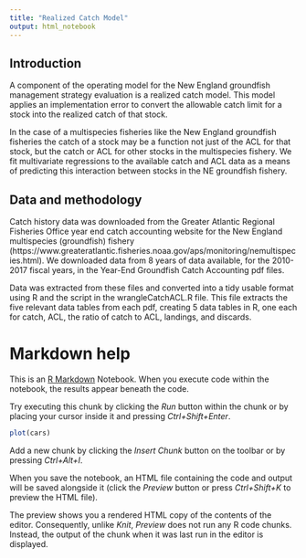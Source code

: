 ```yaml
---
title: "Realized Catch Model"
output: html_notebook
---
```

## Introduction
A component of the operating model for the New England groundfish management strategy evaluation is a realized catch model.  This model applies an implementation error to convert the allowable catch limit for a stock into the realized catch of that stock.

In the case of a multispecies fisheries like the New England groundfish fisheries the catch of a stock may be a function not just of the ACL for that stock, but the catch or ACL for other stocks in the multispecies fishery.  We fit multivariate regressions to the available catch and ACL data as a means of predicting this interaction between stocks in the NE groundfish fishery.

## Data and methodology
Catch history data was downloaded from the Greater Atlantic Regional Fisheries Office year end catch accounting website for the New England multispecies (groundfish) fishery (https://www.greateratlantic.fisheries.noaa.gov/aps/monitoring/nemultispecies.html).  We downloaded data from 8 years of data available, for the 2010-2017 fiscal years, in the Year-End Groundfish Catch Accounting pdf files.

Data was extracted from these files and converted into a tidy usable format using R and the script in the wrangleCatchACL.R file.  This file extracts the five relevant data tables from each pdf, creating 5 data tables in R, one each for catch, ACL, the ratio of catch to ACL, landings, and discards.



# Markdown help

This is an [R Markdown](http://rmarkdown.rstudio.com) Notebook. When you execute code within the notebook, the results appear beneath the code. 

Try executing this chunk by clicking the *Run* button within the chunk or by placing your cursor inside it and pressing *Ctrl+Shift+Enter*. 

```r
plot(cars)
```

Add a new chunk by clicking the *Insert Chunk* button on the toolbar or by pressing *Ctrl+Alt+I*.

When you save the notebook, an HTML file containing the code and output will be saved alongside it (click the *Preview* button or press *Ctrl+Shift+K* to preview the HTML file).

The preview shows you a rendered HTML copy of the contents of the editor. Consequently, unlike *Knit*, *Preview* does not run any R code chunks. Instead, the output of the chunk when it was last run in the editor is displayed.
